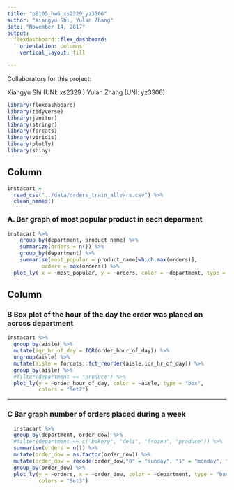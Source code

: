 ```yaml
---
title: "p8105_hw6_xs2329_yz3306"
author: "Xiangyu Shi, Yulan Zhang"
date: "November 14, 2017"
output: 
  flexdashboard::flex_dashboard:
    orientation: columns
    vertical_layout: fill

---
```

Collaborators for this project:

Xiangyu Shi (UNI: xs2329 )
Yulan Zhang (UNI: yz3306)



```r
library(flexdashboard)
library(tidyverse)
library(janitor)
library(stringr)
library(forcats)
library(viridis)
library(plotly)
library(shiny)
```




Column {data-width=500}
-----------------------------------------------------------------------
```r
instacart = 
  read_csv("../data/orders_train_allvars.csv") %>%
  clean_names() 
```

### A. Bar graph of most popular product in each deparment

```r
instacart %>%
    group_by(department, product_name) %>%
    summarize(orders = n()) %>%
    group_by(department) %>%
    summarise(most_popular = product_name[which.max(orders)],
           orders = max(orders)) %>%
  plot_ly( x = ~most_popular, y = ~orders, color = ~department, type = "bar") 
```

Column {data-width=500}
-----------------------------------------------------------------------


### B Box plot of the hour of the day the order was placed on across department

```r
instacart %>%
  group_by(aisle) %>%
  mutate(iqr_hr_of_day = IQR(order_hour_of_day)) %>% 
  ungroup(aisle) %>% 
  mutate(aisle = forcats::fct_reorder(aisle,iqr_hr_of_day)) %>%
  group_by(aisle) %>% 
  #filter(department == "produce") %>% 
  plot_ly(y = ~order_hour_of_day, color = ~aisle, type = "box",
          colors = "Set2")

```


-----------------------------------------------------------------------

### C Bar graph number of orders placed during a week 

```r

  instacart %>% 
  group_by(department, order_dow) %>%
  #filter(department == c("bakery", "deli", "frozen", "produce")) %>%
  summarise(orders = n()) %>%
  mutate(order_dow = as.factor(order_dow)) %>%
  mutate(order_dow = recode(order_dow,"0" = "sunday", "1" = "monday", "2" = "tuesday", "3" = "wednesday", "4" = "thursday", "5" = "friday", "6" = "saturday")) %>% 
  group_by(order_dow) %>%
  plot_ly(y = ~orders, x = ~order_dow, color = ~department, type = "bar",
          colors = "Set3")

```




